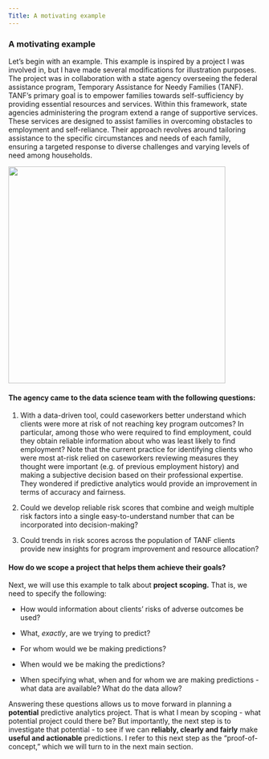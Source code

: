 ```yaml
---
Title: A motivating example
---
```


### A motivating example

Let's begin with an example. This example is inspired by a project I was involved in, but I have made several modifications for illustration purposes. The project was in collaboration with a state agency overseeing the federal assistance program, Temporary Assistance for Needy Families (TANF). TANF's primary goal is to empower families towards self-sufficiency by providing essential resources and services. Within this framework, state agencies administering the program extend a range of supportive services. These services are designed to assist families in overcoming obstacles to employment and self-reliance. Their approach revolves around tailoring assistance to the specific circumstances and needs of each family, ensuring a targeted response to diverse challenges and varying levels of need among households.

![](images\familygeneric.jpg){fig-align="center" width="4.5in"}

#### **The agency came to the data science team with the following questions:**

1.  With a data-driven tool, could caseworkers better understand which clients were more at risk of not reaching key program outcomes? In particular, among those who were required to find employment, could they obtain reliable information about who was least likely to find employment? Note that the current practice for identifying clients who were most at-risk relied on caseworkers reviewing measures they thought were important (e.g. of previous employment history) and making a subjective decision based on their professional expertise. They wondered if predictive analytics would provide an improvement in terms of accuracy and fairness. 

2.  Could we develop reliable risk scores that combine and weigh multiple risk factors into a single easy-to-understand number that can be incorporated into decision-making?

3.  Could trends in risk scores across the population of TANF clients provide new insights for program improvement and resource allocation?

#### **How do we scope a project that helps them achieve their goals?**

Next, we will use this example to talk about **project scoping.** That is, we need to specify the following:

-   How would information about clients' risks of adverse outcomes be used?

-   What, *exactly*, are we trying to predict?

-   For whom would we be making predictions?

-   When would we be making the predictions?

-   When specifying what, when and for whom we are making predictions - what data are available? What do the data allow? 

Answering these questions allows us to move forward in planning a **potential** predictive analytics project. That is what I mean by scoping - what potential project could there be? But importantly, the next step is to investigate that potential - to see if we can **reliably, clearly and fairly** make **useful and actionable** predictions. I refer to this next step as the "proof-of-concept," which we will turn to in the next main section.
